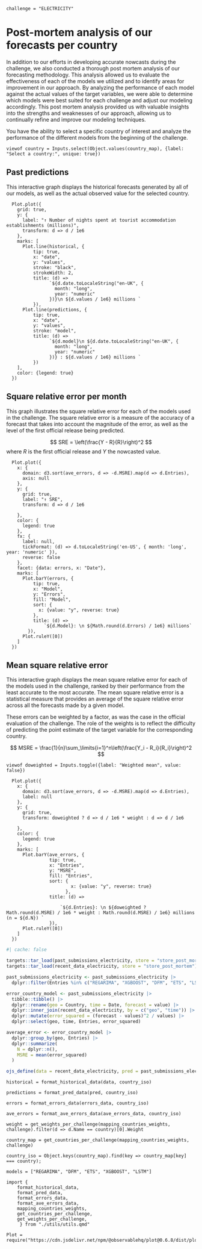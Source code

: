 ```ojs
challenge = "ELECTRICITY"
```

# Post-mortem analysis of our forecasts per country

In addition to our efforts in developing accurate nowcasts during the challenge, we also conducted a thorough post mortem analysis of our forecasting methodology. This analysis allowed us to evaluate the effectiveness of each of the models we utilized and to identify areas for improvement in our approach. By analyzing the performance of each model against the actual values of the target variables, we were able to determine which models were best suited for each challenge and adjust our modeling accordingly. This post mortem analysis provided us with valuable insights into the strengths and weaknesses of our approach, allowing us to continually refine and improve our modeling techniques.

You have the ability to select a specific country of interest and analyze the performance of the different models from the beginning of the challenge.

```ojs
viewof country = Inputs.select(Object.values(country_map), {label: "Select a country:", unique: true})
```

## Past predictions 

This interactive graph displays the historical forecasts generated by all of our models, as well as the actual observed value for the selected country.

```ojs
  Plot.plot({
    grid: true,
    y: {
      label: "↑ Number of nights spent at tourist accommodation establishments (millions)",
      transform: d => d / 1e6
    },  
    marks: [
      Plot.line(historical, {
          tip: true,
          x: "date", 
          y: "values", 
          stroke: "black",
          strokeWidth: 2,
          title: (d) =>
                `${d.date.toLocaleString("en-UK", {
                  month: "long",
                  year: "numeric"
                })}\n ${d.values / 1e6} millions `
          }),
      Plot.line(predictions, {
          tip: true,
          x: "date", 
          y: "values",
          stroke: "model",
          title: (d) =>
                `${d.model}\n ${d.date.toLocaleString("en-UK", {
                  month: "long",
                  year: "numeric"
                })} : ${d.values / 1e6} millions `
          })
    ],
    color: {legend: true}
  })
```

## Square relative error per month

This graph illustrates the square relative error for each of the models used in the challenge. The square relative error is a measure of the accuracy of a forecast that takes into account the magnitude of the error, as well as the level of the first official release being predicted.

$$
SRE = \left(\frac{Y - R}{R}\right)^2
$$
where $R$ is the first official release and $Y$ the nowcasted value. 

```ojs
  Plot.plot({
    x: {
      domain: d3.sort(ave_errors, d => -d.MSRE).map(d => d.Entries),
      axis: null
    },
    y: {
      grid: true,
      label: "↑ SRE",
      transform: d => d / 1e6

    },
    color: {
      legend: true
    },
    fx: {
      label: null,
      tickFormat: (d) => d.toLocaleString('en-US', { month: 'long', year: 'numeric' }),    
      reverse: false
    },
    facet: {data: errors, x: "Date"},
    marks: [
      Plot.barY(errors, {
          tip: true,
          x: "Model", 
          y: "Errors", 
          fill: "Model",
          sort: {
            x: {value: "y", reverse: true}
          },
          title: (d) =>
              `${d.Model}: \n ${Math.round(d.Errors) / 1e6} millions`
        }),
      Plot.ruleY([0])
    ]
  })
```

## Mean square relative error

This interactive graph displays the mean square relative error for each of the models used in the challenge, ranked by their performance from the least accurate to the most accurate. The mean square relative error is a statistical measure that provides an average of the square relative error across all the forecasts made by a given model.

These errors can be weighted by a factor, as was the case in the official evaluation of the challenge. The role of the weights is to reflect the difficulty of predicting the point estimate of the target variable for the corresponding country.

$$
MSRE = \frac{1}{n}\sum_\limits{i=1}^n\left(\frac{Y_i - R_i}{R_i}\right)^2
$$

```ojs
viewof doweighted = Inputs.toggle({label: "Weighted mean", value: false})
```

```ojs
  Plot.plot({
    x: {
      domain: d3.sort(ave_errors, d => -d.MSRE).map(d => d.Entries),
      label: null
    },
    y: {
      grid: true,
      transform: doweighted ? d => d / 1e6 * weight : d => d / 1e6

    },
    color: {
      legend: true
    },
    marks: [
      Plot.barY(ave_errors, {
                tip: true,
                x: "Entries", 
                y: "MSRE",
                fill: "Entries",
                sort: {
                        x: {value: "y", reverse: true}
                      },
                title: (d) =>

                    `${d.Entries}: \n ${doweighted ? Math.round(d.MSRE) / 1e6 * weight : Math.round(d.MSRE) / 1e6} millions (n = ${d.N}) `
                }),
      Plot.ruleY([0])
    ]
  })
```

<!--                 ${d.Entries}: \n ${doweighted ?  Math.round(d.MSRE * weight * 10000) / 10000 :  Math.round(d.MSRE * 10000) / 10000} (n = ${d.N}) -->

<!-- DATA -->

```r
#| cache: false

targets::tar_load(past_submissions_electricity, store = "store_post_mortem")
targets::tar_load(recent_data_electricity, store = "store_post_mortem")

past_submissions_electricity <- past_submissions_electricity |>
  dplyr::filter(Entries %in% c("REGARIMA", "XGBOOST", "DFM", "ETS", "LSTM"))

error_country_model <- past_submissions_electricity |>
  tibble::tibble() |>
  dplyr::rename(geo = Country, time = Date, forecast = value) |>
  dplyr::inner_join(recent_data_electricity, by = c("geo", "time")) |>
  dplyr::mutate(error_squared = (forecast - values)^2 / values) |>
  dplyr::select(geo, time, Entries, error_squared)

average_error <- error_country_model |>
  dplyr::group_by(geo, Entries) |>
  dplyr::summarize(
    N = dplyr::n(),
    MSRE = mean(error_squared)
  )

ojs_define(data = recent_data_electricity, pred = past_submissions_electricity, errors_data = error_country_model, ave_errors_data = average_error)
```

```ojs
historical = format_historical_data(data, country_iso)
```

```ojs
predictions = format_pred_data(pred, country_iso)
```

```ojs
errors = format_errors_data(errors_data, country_iso)
```

```ojs
ave_errors = format_ave_errors_data(ave_errors_data, country_iso)
```

<!-- HELPERS -->

```ojs
weight = get_weights_per_challenge(mapping_countries_weights, challenge).filter(d => d.Name == country)[0].Weight
```

```ojs
country_map = get_countries_per_challenge(mapping_countries_weights, challenge)
```

```ojs
country_iso = Object.keys(country_map).find(key => country_map[key] === country);
```

```ojs
models = ["REGARIMA", "DFM", "ETS", "XGBOOST", "LSTM"]
```

<!-- DEPENDENCIES -->

```ojs
import { 
    format_historical_data,
    format_pred_data,
    format_errors_data,
    format_ave_errors_data,
    mapping_countries_weights,
    get_countries_per_challenge,
    get_weights_per_challenge,
     } from "./utils/utils.qmd"

```

```ojs
Plot = require("https://cdn.jsdelivr.net/npm/@observablehq/plot@0.6.8/dist/plot.umd.min.js")
```
